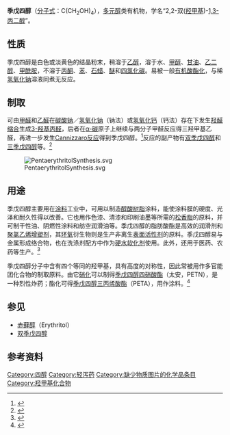 {{Chembox
| NameEn = Pentaerythritol
| ImageFile = Pentaerythritol.svg
| ImageSize = 
| ImageFile1 = Pentaerythritol-3D-balls.png
| IUPACName = 2,2-Bis(hydroxymethyl)1,3-propanediol
| OtherNames = 四羟甲基甲烷
| Abbreviations = THME、PETP
| Section1 = {{Chembox Identifiers
| CASNo = 115-77-5
| CASNo_Ref = {{cascite|correct|CAS}}
|    PubChem  =  
|    SMILES  =  
|  UNII_Ref  = {{fdacite|correct|FDA}}|  UNII  =  SU420W1S6N
|  ChemSpiderID_Ref  = {{chemspidercite|changed|chemspider}}|  ChemSpiderID  =  7984
|  InChI  =  1/C5H12O4/c6-1-5(2-7,3-8)4-9/h6-9H,1-4H2
|  InChIKey  =  WXZMFSXDPGVJKK-UHFFFAOYAH
|  StdInChI_Ref  = {{stdinchicite|changed|chemspider}}|  StdInChI  =  1S/C5H12O4/c6-1-5(2-7,3-8)4-9/h6-9H,1-4H2
|  StdInChIKey_Ref  = {{stdinchicite|changed|chemspider}}|  StdInChIKey  =  WXZMFSXDPGVJKK-UHFFFAOYSA-N
}}
| Section2 = {{Chembox Properties
|   C=5|H=12|O=4
|   Appearance = 白色固体
|   Density = 
|   MeltingPt = 260.5 °C
|   BoilingPt = 276 °C (30 mmHg)
|   Solubility = 5.6 g/100 mL (15 °C)<br />77.2 g/100 g (97 °C)
|   Solubility_other = 
  }}
| Section3 = {{Chembox Hazards
|   MainHazards = 
|   FlashPt = 
|   Autoignition = 
  }}
}}

'''季戊四醇'''（[[分子式|分子式]]：C(CH<sub>2</sub>OH)<sub>4</sub>），[[多元醇|多元醇]]类有机物，学名“2,2-双([[羟甲基|羟甲基]])-[[1,3-丙二醇|1,3-丙二醇]]”。

== 性质 ==
季戊四醇是白色或淡黄色的结晶粉末，稍溶于[[乙醇|乙醇]]，溶于水、[[甲醇|甲醇]]、[[甘油|甘油]]、[[乙二醇|乙二醇]]、[[甲酰胺|甲酰胺]]，不溶于[[丙酮|丙酮]]、[[苯|苯]]、[[石蜡|石蜡]]、[[醚|醚]]和[[四氯化碳|四氯化碳]]。易被一般[[有机酸|有机酸]][[酯化|酯化]]，与稀[[氢氧化钠|氢氧化钠]]溶液同煮无反应。

== 制取 ==
可由[[甲醛|甲醛]]和[[乙醛|乙醛]]在[[碳酸钠|碳酸钠]]／[[氢氧化钠|氢氧化钠]]（钠法）或[[氢氧化钙|氢氧化钙]]（钙法）存在下发生[[羟醛缩合|羟醛缩合]]生成[[3-羟基丙醛|3-羟基丙醛]]，后者在[[α-碳|α-碳]]原子上继续与两分子甲醛反应得三羟甲基乙醛，再进一步发生[[Cannizzaro反应|Cannizzaro反应]]得到季戊四醇。<ref>{{OrgSynth | title = Pentaerythritol|author= H. B. J. Schurink | collvol = 1 | collvolpages = 425 |year= 1941| prep = CV1P0425}}</ref>反应的副产物有[[双季戊四醇|双季戊四醇]]和[[三季戊四醇|三季戊四醇]]等。<ref>{{cite journal en|title = Pentaerythritol Production Yields|author=M. S. Peters, J. A. Quinn |journal= Industrial & Engineering Chemistry|year= 1955|volume =47 |issue =9|pages= 1710–1713 | doi = 10.1021/ie50549a016}}</ref> 

[[File:PentaerythritolSynthesis.svg|center]]

== 用途 ==
季戊四醇主要用在[[涂料|涂料]]工业中，可用以制造[[醇酸树脂|醇酸树脂]]涂料，能使涂料膜的硬度、光泽和耐久性得以改善。它也用作色漆、清漆和印刷油墨等所需的[[松香脂|松香脂]]的原料，并可制干性油、阴燃性涂料和舫空润滑油等。季戊四醇的脂肪酸酯是高效的润滑剂和[[聚氯乙烯|聚氯乙烯]][[增塑剂|增塑剂]]，其[[环氧|环氧]]衍生物则是生产非离生[[表面活性剂|表面活性剂]]的原料。季戊四醇易与金属形成络合物，也在洗涤剂配方中作为[[硬水软化剂|硬水软化剂]]使用。此外，还用于医药、农药等生产。<ref>{{cite web|url=http://www.chemyq.com/xz/xz1/6624qpmdj.htm|title=季戊四醇；四羟甲基烷；四羟甲基甲烷|publisher=化工引擎|accessdate=2009-08-03|archive-date=2007-10-16|archive-url=https://web.archive.org/web/20071016153224/http://chemyq.com/xz/xz1/6624qpmdj.htm|dead-url=no}}</ref>

季戊四醇分子中含有四个等同的羟甲基，具有高度的对称性，因此常被用作多官能团化合物的制取原料。由它[[硝化|硝化]]可以制得[[季戊四醇四硝酸酯|季戊四醇四硝酸酯]]（太安，PETN），是一种烈性炸药；酯化可得[[季戊四醇三丙烯酸酯|季戊四醇三丙烯酸酯]]（PETA），用作涂料。<ref>{{cite journal en|title = The Chemical Reactions of Pentaerythritol and its Derivatives|author= S. F. Marrian |journal= [[Chemical_Reviews|Chemical Reviews]]|year= 1948|volume =43 |issue =1|pages= 149–202|doi=10.1021/cr60134a004}}</ref>

== 参见 ==
*[[赤藓醇|赤藓醇]]（Erythritol）
*[[双季戊四醇|双季戊四醇]]

== 参考资料 ==
{{reflist}}

{{轻泻药}}

[[Category:四醇|Category:四醇]]
[[Category:轻泻药|Category:轻泻药]]
[[Category:缺少物质图片的化学品条目|Category:缺少物质图片的化学品条目]]
[[Category:羟甲基化合物|Category:羟甲基化合物]]
